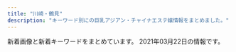 ```yaml
---
title: "川崎・鶴見"
description: "キーワード別にの巨乳アジアン・チャイナエステ嬢情報をまとめました。"
---
```


新着画像と新着キーワードをまとめています。
2021年03月22日の情報です。

<DmmAffiliateIns />
<KeywordTable
  shops={
    [
    {
        "img_links": [
            "http://seifuku.esnavi.work/biaoti.jpg",
            "http://seifuku.esnavi.work/2.png",
            "http://seifuku.esnavi.work/2/uploadimg/1594168852.jpg",
            "http://seifuku.esnavi.work/nei3.jpg",
            "http://seifuku.esnavi.work/2/uploadimg/1614883193.jpeg",
            "http://seifuku.esnavi.work/s_staff.png",
            "http://seifuku.esnavi.work/int2.png",
            "http://seifuku.esnavi.work/staff1.jpg",
            "http://seifuku.esnavi.work/massage1.png",
            "http://seifuku.esnavi.work/2/uploadimg/1594168912.jpg",
            "http://seifuku.esnavi.work/nei_bj3.jpg",
            "http://seifuku.esnavi.work/2/uploadimg/1594168894.jpg",
            "http://seifuku.esnavi.work/top.png",
            "http://seifuku.esnavi.work/2/uploadimg/1594168989.jpg",
            "http://seifuku.esnavi.work/1.png",
            "http://seifuku.esnavi.work/nei5.jpg",
            "http://seifuku.esnavi.work/news.png",
            "http://seifuku.esnavi.work/6.jpg",
            "http://seifuku.esnavi.work/2/uploadimg/1602612378.jpeg",
            "http://seifuku.esnavi.work/2/uploadimg/1594168953.jpg",
            "http://seifuku.esnavi.work/2/uploadimg/1616156172.jpeg",
            "http://seifuku.esnavi.work/s_massage.png"
        ],
        "station": "JR\u5ddd\u5d0e\u99c5\u897f\u53e3",
        "name": "\u5236\u670d\u7f8e\u5c11\u5973",
        "keywords": {
            "D": 1,
            "89": 1,
            "88": 1,
            "90": 1,
            "83": 2,
            "87": 1,
            "C": 2,
            "\u30bb\u30af\u30b7\u30fc": 2,
            "86": 2
        },
        "url": "http://seifuku.esnavi.work/"
    },
    {
        "name": "\u5bf5\u6df1\u82b1\u98a8",
        "url": "http://kafu.ests.co/",
        "keywords": {
            "C": 21,
            "83": 3,
            "82": 3
        },
        "img_links": [
            "http://kafu.ests.co/images/nbj1.jpg",
            "http://kafu.ests.co/images/s_face.jpg",
            "http://kafu.ests.co/images/nbj3.jpg",
            "http://kafu.ests.co/images/room4.jpg",
            "http://kafu.ests.co/images/s_news.jpg",
            "http://kafu.ests.co/images/face_bj3.jpg",
            "http://kafu.ests.co/images/s_staff1.jpg",
            "http://kafu.ests.co/photos/sites/7/2017/10/2017100904034561.png",
            "http://kafu.ests.co/photos/sites/7/2017/10/2017101205420065.jpg",
            "http://kafu.ests.co/photos/sites/7/2017/10/2017100904034443.png",
            "http://kafu.ests.co/photos/sites/7/2017/02/2.jpg",
            "http://kafu.ests.co/images/mobile.jpg",
            "http://kafu.ests.co/images/s_mobile.jpg",
            "http://kafu.ests.co/images/room1.jpg",
            "http://kafu.ests.co/photos/sites/7/2017/02/1.jpg",
            "http://kafu.ests.co/images/n1.jpg",
            "http://kafu.ests.co/images/s_pick.jpg",
            "http://kafu.ests.co/images/face_bj.jpg",
            "http://kafu.ests.co/images/s_link.jpg",
            "http://kafu.ests.co/images/top.png",
            "http://kafu.ests.co/photos/sites/7/2017/10/2017101205420191.jpg",
            "http://kafu.ests.co/images/n3.jpg",
            "http://kafu.ests.co/images/line.jpg",
            "http://kafu.ests.co/images/room2.jpg",
            "http://kafu.ests.co/images/room3.jpg",
            "http://kafu.ests.co/images/s_staff.jpg"
        ],
        "station": "JR\u77e2\u5411\u99c5\u897f\u53e3"
    },
    {
        "keywords": {
            "\u80f8": 2,
            "\u30bb\u30af\u30b7\u30fc": 2,
            "G": 3
        },
        "img_links": [
            "http://www.fukuen.in/img/material/sentai3.jpg",
            "http://www.fukuen.in/img/girl/main/smain52fb1c032274e28d599eed619e1bedc3e4.jpg",
            "http://www.fukuen.in/img/girl/main/smain81429f69a5e0facf26b5c596ab5374c79a.jpg",
            "http://www.fukuen.in/img/camp/20200610_shinki.jpg",
            "http://www.fukuen.in/img/material/bath.jpg",
            "http://www.fukuen.in/img/girl/main/smain131a9012a45cd10e4bbf815bf1cd1dfb50a.jpg",
            "http://www.fukuen.in/img/girl/extra/haruka_20210313_5.jpg",
            "http://www.fukuen.in/img/camp/20210303_spring.png",
            "http://www.fukuen.in/img/girl/extra/hotaru200809_3min75.jpg",
            "http://www.fukuen.in/img/girl/main/smain435ef08e32ca6d2936eee599647ef1be42.jpg",
            "http://www.fukuen.in/img/material/akasuri5rev1.jpg",
            "http://www.fukuen.in/img/material/akasuri6rev1.jpg",
            "http://www.fukuen.in/img/girl/main/smain8415e8cbb1c49eb7c8caa026cbfa4e5e53.jpg",
            "http://www.fukuen.in/img/material/sentai6rev1.jpg",
            "http://www.fukuen.in/img/girl/pickup/pickup20200705191051.jpg",
            "http://www.fukuen.in/img/material/oil4.jpg",
            "http://www.fukuen.in/img/girl/list/swest4f486b583999cfcec7913d7843c608159.jpg",
            "http://www.fukuen.in/img/material/oil6.jpg",
            "http://www.fukuen.in/img/girl/main/smain721ab20435a050b6117e25de016c851a5e.jpg",
            "http://www.fukuen.in/img/girl/main/smain115a604c7246ee7ef21ea1371bf0f8ae541.jpg",
            "http://www.fukuen.in/img/girl/extra/yuki_20210310_7.jpg",
            "http://www.fukuen.in/img/girl/list/swest13a9012a45cd10e4bbf815bf1cd1dfb50a.jpg",
            "http://www.fukuen.in/img/girl/extra/ai_20200914_3.jpg",
            "http://www.fukuen.in/img/girl/main/smain133ec1dcb677e5be350bb150449f6c30de9.jpg",
            "http://www.fukuen.in/img/girl/main/smain22a5f5188f9c41ddb221fc0bead2a8556b.jpg",
            "http://www.fukuen.in/img/girl/extra/haruka_20210313_4.jpg",
            "http://www.fukuen.in/img/girl/list/slist14e48573960397dac752f153b86f52127e.jpg",
            "http://www.fukuen.in/img/girl/extra/yuki_20210310_4.jpg",
            "http://www.fukuen.in/img/girl/main/smain14540463708cafed5ed2857e0fb652102bb.jpg",
            "http://www.fukuen.in/img/material/akasuri3.jpg",
            "http://www.fukuen.in/img/girl/extra/haruka_20210313_2.jpg",
            "http://www.fukuen.in/img/material/shiatsu6.jpg",
            "http://www.fukuen.in/img/material/sentai1.jpg",
            "http://www.fukuen.in/img/material/shiatsu4rev1.jpg",
            "http://www.fukuen.in/img/girl/main/smain711ab20435a050b6117e25de016c851a5e.jpg",
            "http://www.fukuen.in/img/girl/list/swest145a475e5294d8872e2908b6e44ff2fd28.jpg",
            "http://www.fukuen.in/img/girl/extra/yuki_20210310_6.jpg",
            "http://www.fukuen.in/img/girl/main/smain14440463708cafed5ed2857e0fb652102bb.jpg",
            "http://www.fukuen.in/img/girl/pickup/pickup20210316225343.jpg",
            "http://www.fukuen.in/img/material/oil1.jpg",
            "http://www.fukuen.in/img/girl/main/smain736910286ab0a44682bfc6f093f287b998.jpg",
            "http://www.fukuen.in/img/girl/list/swest11a00cec64c1902f8f81d6458bd81ecc3.jpg",
            "http://www.fukuen.in/img/girl/list/swest25902fb05705d4f4dcd3bb55fc78d46ee.jpg",
            "http://www.fukuen.in/img/girl/main/smain41f486b583999cfcec7913d7843c608159.jpg",
            "http://www.fukuen.in/img/girl/extra/ai_20200914_1.jpg",
            "http://www.fukuen.in/img/material/akasuri1.jpg",
            "http://www.fukuen.in/img/girl/main/smain21a5f5188f9c41ddb221fc0bead2a8556b.jpg",
            "http://www.fukuen.in/img/material/oil5.jpg",
            "http://www.fukuen.in/img/girl/list/slist5751a73c1d67d106b755f2a10f214b1fb.jpg",
            "http://www.fukuen.in/img/girl/extra/risa_20200923_4.jpg",
            "http://www.fukuen.in/img/material/arrow_prev.png",
            "http://www.fukuen.in/img/girl/list/slist13198a095a589d6e99c04b29b48a066f60.jpg",
            "http://www.fukuen.in/img/girl/list/swest5751a73c1d67d106b755f2a10f214b1fb.jpg",
            "http://www.fukuen.in/img/girl/list/slist1154c6465b3e80f1950af663ae9de86840.jpg",
            "http://www.fukuen.in/img/girl/extra/ai_20200914_2.jpg",
            "http://www.fukuen.in/img/girl/main/smain113a604c7246ee7ef21ea1371bf0f8ae541.jpg",
            "http://www.fukuen.in/img/girl/extra/yuki_20210310_5.jpg",
            "http://www.fukuen.in/img/material/shiatsu2.jpg",
            "http://www.fukuen.in/img/girl/main/smain114a604c7246ee7ef21ea1371bf0f8ae541.jpg",
            "http://www.fukuen.in/img/girl/list/slist8fbaefba79306aed7d52f3369481c4f79.jpg",
            "http://www.fukuen.in/img/material/oil2.jpg",
            "http://www.fukuen.in/img/material/sentai5rev1.jpg",
            "http://www.fukuen.in/img/girl/main/smain513f8bf8e4517330b71f7b182328a05400.jpg",
            "http://www.fukuen.in/img/girl/main/smain112a604c7246ee7ef21ea1371bf0f8ae541.jpg",
            "http://www.fukuen.in/img/girl/pickup/pickup20210316232813.jpg",
            "http://www.fukuen.in/img/girl/extra/hotaru200809_2min75.jpg",
            "http://www.fukuen.in/img/material/sentai4.jpg",
            "http://www.fukuen.in/img/girl/main/smain1435a475e5294d8872e2908b6e44ff2fd28.jpg",
            "http://www.fukuen.in/img/girl/main/smain746910286ab0a44682bfc6f093f287b998.jpg",
            "http://www.fukuen.in/img/girl/main/smain11372fb92a183b52eed6697b1dc18d650f.jpg",
            "http://www.fukuen.in/img/material/oil3.jpg",
            "http://www.fukuen.in/img/girl/extra/hotaru200809_1min75.jpg",
            "http://www.fukuen.in/img/girl/main/smain53fb1c032274e28d599eed619e1bedc3e4.jpg",
            "http://www.fukuen.in/img/girl/main/smain141e48573960397dac752f153b86f52127e.jpg",
            "http://www.fukuen.in/img/girl/extra/haruka_20210313_3.jpg",
            "http://www.fukuen.in/img/material/arrow_next.png",
            "http://www.fukuen.in/img/girl/main/smain23a5f5188f9c41ddb221fc0bead2a8556b.jpg",
            "http://www.fukuen.in/img/material/shiatsu1.jpg",
            "http://www.fukuen.in/img/material/akasuri2rev1.jpg",
            "http://www.fukuen.in/img/material/shiatsu3.jpg",
            "http://www.fukuen.in/img/girl/extra/ai_20200914_4.jpg",
            "http://www.fukuen.in/img/girl/main/smain83429f69a5e0facf26b5c596ab5374c79a.jpg",
            "http://www.fukuen.in/img/girl/main/smain1425a475e5294d8872e2908b6e44ff2fd28.jpg",
            "http://www.fukuen.in/img/material/akasuri4.jpg",
            "http://www.fukuen.in/img/girl/extra/hotaru200809_4min75.jpg",
            "http://www.fukuen.in/img/girl/extra/yuki_20210310_1.jpg",
            "http://www.fukuen.in/img/girl/main/smain13372fb92a183b52eed6697b1dc18d650f.jpg",
            "http://www.fukuen.in/img/girl/list/slist7a7cd4a2a61a08aea05c874262bd2983c.jpg",
            "http://www.fukuen.in/img/girl/list/slist21d95f10417cbe687c362ac86a6caaf51.jpg",
            "http://www.fukuen.in/img/girl/list/swest72b8648aae56da25b7c7573dc007cc2de.jpg",
            "http://www.fukuen.in/img/girl/main/smain12372fb92a183b52eed6697b1dc18d650f.jpg",
            "http://www.fukuen.in/img/girl/main/smain132ec1dcb677e5be350bb150449f6c30de9.jpg",
            "http://www.fukuen.in/img/girl/extra/risa_20200923_5.jpg",
            "http://www.fukuen.in/img/girl/list/slist11a00cec64c1902f8f81d6458bd81ecc3.jpg",
            "http://www.fukuen.in/img/material/shiatsu5rev1.jpg",
            "http://www.fukuen.in/img/material/front.jpg",
            "http://www.fukuen.in/img/girl/list/swest1154c6465b3e80f1950af663ae9de86840.jpg",
            "http://www.fukuen.in/img/girl/extra/haruka_20210313_1.jpg",
            "http://www.fukuen.in/img/girl/main/smain135ec1dcb677e5be350bb150449f6c30de9.jpg",
            "http://www.fukuen.in/img/girl/extra/risa_20200923_2.jpg",
            "http://www.fukuen.in/img/girl/main/smain134ec1dcb677e5be350bb150449f6c30de9.jpg",
            "http://www.fukuen.in/img/girl/pickup/pickup20210316234129.jpg",
            "http://www.fukuen.in/img/girl/extra/yuki_20210310_3.jpg",
            "http://www.fukuen.in/img/girl/main/smain425ef08e32ca6d2936eee599647ef1be42.jpg",
            "http://www.fukuen.in/img/girl/pickup/pickup20200705191440.jpg",
            "http://www.fukuen.in/img/material/sentai2.jpg",
            "http://www.fukuen.in/img/girl/list/swest8fbaefba79306aed7d52f3369481c4f79.jpg",
            "http://www.fukuen.in/img/material/image_auth.png",
            "http://www.fukuen.in/img/girl/extra/risa_20200923_3.jpg",
            "http://www.fukuen.in/img/girl/main/smain82429f69a5e0facf26b5c596ab5374c79a.jpg",
            "http://www.fukuen.in/img/girl/main/smain11154c6465b3e80f1950af663ae9de86840.jpg",
            "http://www.fukuen.in/img/girl/extra/risa_20200923_1.jpg",
            "http://www.fukuen.in/img/girl/list/slist48970948df1b5f673ddccf8bdc1c27ca3.jpg",
            "http://www.fukuen.in/img/girl/extra/yuki_20210310_2.jpg"
        ],
        "name": "\u798f\u7e01\u30fbFUKUEN",
        "station": "JR\u9db4\u898b\u99c5\u6771\u53e3",
        "url": "http://www.fukuen.in/"
    },
    {
        "img_links": [
            "http://rabbit.est.cm/images/mobile.jpg",
            "http://rabbit.est.cm/images/acc4.jpg",
            "http://rabbit.est.cm/photos/sites/29/2017/03/188375621118420915.jpg",
            "http://rabbit.est.cm/images/pick.png",
            "http://rabbit.est.cm/photos/sites/29/2017/02/3.jpg",
            "http://rabbit.est.cm/images/top.jpg",
            "http://rabbit.est.cm/images/s_news.png",
            "http://rabbit.est.cm/photos/sites/29/2017/03/girls03.jpg",
            "http://rabbit.est.cm/photos/sites/29/2018/08/2018081709473259.jpg",
            "http://rabbit.est.cm/images/acc5.jpg",
            "http://rabbit.est.cm/photos/sites/29/2020/11/2020110707012088.jpg",
            "http://rabbit.est.cm/photos/sites/29/2017/09/2017090411494123.jpg",
            "http://rabbit.est.cm/images/s_staff.png",
            "http://rabbit.est.cm/images/nbj3.jpg",
            "http://rabbit.est.cm/images/acc3.jpg",
            "http://rabbit.est.cm/images/acc2.jpg",
            "http://rabbit.est.cm/images/nbj2.jpg",
            "http://rabbit.est.cm/photos/sites/29/2017/04/01.jpg"
        ],
        "keywords": {
            "D": 16,
            "86": 16
        },
        "url": "http://rabbit.est.cm/",
        "station": "JR\u5ddd\u5d0e\u99c5\u6771\u53e3",
        "name": "\u7e01\u5712"
    },
    {
        "img_links": [
            "http://asatsuyu-es.com/images/room3.jpg",
            "http://asatsuyu-es.com/images/st01.jpg",
            "http://asatsuyu-es.com/images/newfacetiao.jpg",
            "http://asatsuyu-es.com/images/st02.jpg",
            "http://asatsuyu-es.com/images/st05b.jpg",
            "http://asatsuyu-es.com/images/st03b.jpg",
            "http://asatsuyu-es.com/images/picktiao.jpg",
            "http://asatsuyu-es.com/images/room1.jpg",
            "http://asatsuyu-es.com/images/room2.jpg",
            "http://asatsuyu-es.com/images/mobile.jpg",
            "http://asatsuyu-es.com/images/room4.jpg",
            "http://asatsuyu-es.com/images/st04.jpg",
            "http://asatsuyu-es.com/images/st05.jpg",
            "http://asatsuyu-es.com/images/room6.jpg",
            "http://asatsuyu-es.com/images/st03.jpg",
            "http://asatsuyu-es.com/images/zi_staff.png",
            "http://asatsuyu-es.com/images/top01.jpg",
            "http://asatsuyu-es.com/images/newtiao.jpg"
        ],
        "name": "\u671d\u9732",
        "keywords": {
            "87": 1,
            "86": 1,
            "D": 2,
            "C": 12
        },
        "url": "http://asatsuyu-es.com/",
        "station": "JR\u9db4\u898b\u99c5\u897f\u53e3"
    },
    {
        "station": "JR\u9db4\u898b\u99c5\u6771\u53e3",
        "keywords": {
            "85": 16,
            "D": 64,
            "C": 12,
            "86": 48
        },
        "url": "https://kanmiryou.xyz.mn/",
        "name": "\u7518\u5473\u6599",
        "img_links": [
            "https://kanmiryou.xyz.mn/images/new.jpg",
            "https://kanmiryou.xyz.mn/photos/sites/40/2021/03/2021030614173823.jpg",
            "https://kanmiryou.xyz.mn/images/room2.jpg",
            "https://kanmiryou.xyz.mn/images/tel.jpg",
            "https://kanmiryou.xyz.mn/images/s2.jpg",
            "https://kanmiryou.xyz.mn/images/news_bj2.jpg",
            "https://kanmiryou.xyz.mn/photos/sites/40/2021/03/2021030614173724.jpg",
            "https://kanmiryou.xyz.mn/images/room1.jpg",
            "https://kanmiryou.xyz.mn/images/s1.jpg",
            "https://kanmiryou.xyz.mn/images/top.jpg",
            "https://kanmiryou.xyz.mn/images/s_staff.jpg",
            "https://kanmiryou.xyz.mn/images/s_news.jpg",
            "https://kanmiryou.xyz.mn/images/room3.jpg",
            "https://kanmiryou.xyz.mn/images/mobile.jpg",
            "https://kanmiryou.xyz.mn/images/s_face.jpg",
            "https://kanmiryou.xyz.mn/photos/sites/40/2021/03/2021030614173780.jpg",
            "https://kanmiryou.xyz.mn/images/room4.jpg",
            "https://kanmiryou.xyz.mn/images/s_link.jpg",
            "https://kanmiryou.xyz.mn/photos/sites/40/2021/03/2021030618231353.jpg"
        ]
    },
    {
        "img_links": [
            "https://moon-beauty.jp/wp/wp-content/uploads/2017/11/campaign1711-700x327.jpg",
            "https://moon-beauty.jp/wp/wp-content/uploads/2017/11/mb_shower.png",
            "https://moon-beauty.jp/wp/wp-content/uploads/2017/12/1d7d7d3df21218cb91cce28ca987dca8-700x1246.jpg",
            "https://moon-beauty.jp/wp/wp-content/uploads/2019/07/1907campaign02.png",
            "https://moon-beauty.jp/wp/wp-content/uploads/2017/11/5.png",
            "https://moon-beauty.jp/images/staff/nana25_02.png",
            "https://moon-beauty.jp/images/costume/nursegirl01.png",
            "https://moon-beauty.jp/images/costume/sailorgirl01.png",
            "https://moon-beauty.jp/wp/wp-content/uploads/2017/11/6.png",
            "https://moon-beauty.jp/wp/wp-content/uploads/2017/11/4.png",
            "https://moon-beauty.jp/images/staff/hikari23_02.png",
            "https://moon-beauty.jp/images/staff/momoka22_01.png",
            "https://moon-beauty.jp/wp/wp-content/uploads/2019/12/xmas2019_2.jpg",
            "https://moon-beauty.jp/wp/wp-content/uploads/2017/11/top03.png",
            "https://moon-beauty.jp/wp/wp-content/uploads/2017/11/top02.png",
            "https://moon-beauty.jp/images/staff/eri21_01.png",
            "https://moon-beauty.jp/images/costume/nursegirl002.png",
            "https://moon-beauty.jp/wp/wp-content/uploads/2019/07/1907campaign01.png",
            "https://moon-beauty.jp/images/staff/nana25_01.png",
            "https://moon-beauty.jp/wp/wp-content/uploads/2017/12/7e6728877b7be3eba7dacfced12e3481.jpg",
            "https://moon-beauty.jp/wp/wp-content/uploads/2017/11/3.png",
            "https://moon-beauty.jp/wp/wp-content/uploads/2019/09/cosplay02.png",
            "https://moon-beauty.jp/images/staff/rika22_01.png",
            "https://moon-beauty.jp/wp/wp-content/uploads/2017/11/6a08b9c7e55a068553569af35285dd93-700x1244.jpg",
            "https://moon-beauty.jp/wp/wp-content/uploads/2017/12/3addf91ad6b786b4c3fd2e4322dc1181-700x1246.jpg",
            "https://moon-beauty.jp/wp/wp-content/uploads/2017/11/6a08b9c7e55a068553569af35285dd93.jpg",
            "https://moon-beauty.jp/images/campaign2017.jpg",
            "https://moon-beauty.jp/wp/wp-content/uploads/2017/11/play.png",
            "https://moon-beauty.jp/wp/wp-content/uploads/2020/02/2002sp_campaign-700x327.png",
            "https://moon-beauty.jp/images/staff/rika22_02.png",
            "https://moon-beauty.jp/images/staff/staff.png",
            "https://moon-beauty.jp/images/staff/izumi23_01.png",
            "https://moon-beauty.jp/images/costume/cheergirl02.png",
            "https://moon-beauty.jp/wp/wp-content/uploads/2017/11/mb_interior01.png",
            "https://moon-beauty.jp/wp/wp-content/uploads/2017/11/mb_front2.png",
            "https://moon-beauty.jp/wp/wp-content/uploads/2019/09/1910campaign01-700x327.png",
            "https://moon-beauty.jp/wp/wp-content/uploads/2017/11/top01-1.png",
            "https://moon-beauty.jp/wp/wp-content/uploads/2019/12/xmas2019.jpg",
            "https://moon-beauty.jp/wp/wp-content/uploads/2017/12/3985d5f04f99b7c5a1b4662bcc831575.jpg",
            "https://moon-beauty.jp/wp/wp-content/uploads/2017/12/3addf91ad6b786b4c3fd2e4322dc1181.jpg",
            "https://moon-beauty.jp/wp/wp-content/uploads/2019/12/xmas2019_2-700x327.jpg",
            "https://moon-beauty.jp/wp/wp-content/uploads/2020/01/2002campaign-700x327.png",
            "https://moon-beauty.jp/wp/wp-content/uploads/2017/11/27e7586ba3689c74b6428ec7dbfe02a6-700x1244.jpg",
            "https://moon-beauty.jp/images/staff/hikari23_01.png",
            "https://moon-beauty.jp/wp/wp-content/uploads/2020/09/costume.png",
            "https://moon-beauty.jp/wp/wp-content/uploads/2017/12/dde33c6f84f42b29abc164fed911749d-700x1246.jpg",
            "https://moon-beauty.jp/wp/wp-content/uploads/2018/09/mb_front4.png",
            "https://moon-beauty.jp/wp/wp-content/uploads/2017/12/11e78c1189d1307c1c0528ca01cf193e.jpg",
            "https://moon-beauty.jp/wp/wp-content/uploads/2019/07/1907campaign02-700x327.png",
            "https://moon-beauty.jp/wp/wp-content/uploads/2017/11/27e7586ba3689c74b6428ec7dbfe02a6.jpg",
            "https://moon-beauty.jp/images/staff/ran23_01.png",
            "https://moon-beauty.jp/wp/wp-content/uploads/2021/03/202103_80_campaign.png",
            "https://moon-beauty.jp/images/costume/cabinattendant02.png",
            "https://moon-beauty.jp/wp/wp-content/uploads/2017/11/top01-1-700x459.png",
            "https://moon-beauty.jp/wp/wp-content/uploads/2019/09/1910campaign02-700x327.png",
            "https://moon-beauty.jp/images/staff/emi24_1.png",
            "https://moon-beauty.jp/images/costume/cabinattendant01.png",
            "https://moon-beauty.jp/images/costume/cheergirl01.png",
            "https://moon-beauty.jp/wp/wp-content/uploads/2020/09/rika_info.png",
            "https://moon-beauty.jp/wp/wp-content/uploads/2019/11/1911campaign01.png",
            "https://moon-beauty.jp/wp/wp-content/uploads/2017/11/mb_front.png",
            "https://moon-beauty.jp/wp/wp-content/uploads/2019/09/cosplay01.png",
            "https://moon-beauty.jp/wp/wp-content/uploads/2017/12/1d7d7d3df21218cb91cce28ca987dca8.jpg",
            "https://moon-beauty.jp/wp/wp-content/uploads/2018/09/mb_road02.png",
            "https://moon-beauty.jp/wp/wp-content/uploads/2019/11/1911campaign01-700x327.png",
            "https://moon-beauty.jp/wp/wp-content/uploads/2020/06/202006campaign-700x327.png",
            "https://moon-beauty.jp/images/costume/sailorgirl02.png",
            "https://moon-beauty.jp/wp/wp-content/uploads/2019/07/1907campaign01-700x327.png",
            "https://moon-beauty.jp/wp/wp-content/uploads/2021/03/202103_100_campaign2.png",
            "https://moon-beauty.jp/wp/wp-content/uploads/2017/11/484697b90c0612750e1d8c7c971a16f8.jpg",
            "https://moon-beauty.jp/wp/wp-content/uploads/2017/11/1.png",
            "https://moon-beauty.jp/wp/wp-content/uploads/2020/09/nana_info.png",
            "https://moon-beauty.jp/images/staff/mirai23.png",
            "https://moon-beauty.jp/wp/wp-content/uploads/2017/12/dde33c6f84f42b29abc164fed911749d.jpg",
            "https://moon-beauty.jp/wp/wp-content/uploads/2017/11/9ac2dcf4d411d36df940a44359d1e597.jpg",
            "https://moon-beauty.jp/wp/wp-content/uploads/2020/09/mirai_info.png"
        ],
        "name": "\u6708\u4e0b\u7f8e\u4eba",
        "keywords": {
            "C": 28,
            "D": 35,
            "86": 14,
            "85": 14,
            "87": 14,
            "89": 7,
            "88": 14,
            "\u30bb\u30af\u30b7\u30fc": 2
        },
        "url": "https://moon-beauty.jp/",
        "station": "JR\u9db4\u898b\u99c5\u6771\u53e3"
    },
    {
        "url": "http://es-china.info/",
        "name": "\u7652\u5065\u697d",
        "img_links": [
            "http://es-china.info/staff/sayuri3.jpg",
            "http://es-china.info/staff/sasa2.jpg",
            "http://es-china.info/images/s_ranking.png",
            "http://es-china.info/staff/emi1.jpg",
            "http://es-china.info/images/s_staff.png",
            "http://es-china.info/staff/sayuri1.jpg",
            "http://es-china.info/staff/sayuri2.jpg",
            "http://es-china.info/images/s_newface.png",
            "http://es-china.info/staff/risa2.jpg",
            "http://es-china.info/images/s_pickup.png",
            "http://es-china.info/images/mobile.jpg",
            "http://es-china.info/images/no1.png",
            "http://es-china.info/images/room2.jpg",
            "http://es-china.info/images/s_zysx.png",
            "http://es-china.info/images/r3.jpg",
            "http://es-china.info/images/room4.jpg",
            "http://es-china.info/staff/ran2.jpg",
            "http://es-china.info/images/s_news.png",
            "http://es-china.info/staff/emi2.jpg",
            "http://es-china.info/staff/mimi2.jpg",
            "http://es-china.info/images/line.png",
            "http://es-china.info/staff/ran1.jpg",
            "http://es-china.info/staff/risa1.jpg",
            "http://es-china.info/staff/sasa1.jpg",
            "http://es-china.info/images/room3.jpg",
            "http://es-china.info/staff/mimi1.jpg",
            "http://es-china.info/images/room1.jpg"
        ],
        "station": "JR\u5ddd\u5d0e\u99c5\u6771\u53e3",
        "keywords": {
            "C": 13
        }
    },
    {
        "name": "\u307c\u304f\u306e\u30c7\u30ea\u30a8\u30b9\u30c6",
        "station": "JR\u5ddd\u5d0e\u99c5\u6771\u53e3",
        "keywords": {
            "E": 6,
            "85": 10,
            "87": 22,
            "82": 4,
            "D": 52,
            "86": 22
        },
        "img_links": [
            "http://deli-esthe.jpn.mn/photos/sites/66/2019/12/2019120511182484.jpg",
            "http://deli-esthe.jpn.mn/images/maining.jpg",
            "http://deli-esthe.jpn.mn/images/top.jpg",
            "http://deli-esthe.jpn.mn/photos/sites/66/2020/10/2020100318512022.jpg",
            "http://deli-esthe.jpn.mn/photos/sites/66/2020/10/2020100411161121.jpg",
            "http://deli-esthe.jpn.mn/photos/sites/66/2020/10/202010031927555.jpg",
            "http://deli-esthe.jpn.mn/photos/sites/66/2020/10/2020100318511352.jpg",
            "http://deli-esthe.jpn.mn/photos/sites/66/2020/10/2020100319300327.jpg",
            "http://deli-esthe.jpn.mn/images/img_tel.png",
            "http://deli-esthe.jpn.mn/images/room1.jpg",
            "http://deli-esthe.jpn.mn/photos/sites/66/2020/06/2020062611321468.jpg",
            "http://deli-esthe.jpn.mn/photos/sites/66/2020/10/2020100319264630.jpg",
            "http://deli-esthe.jpn.mn/images/tit_new.png",
            "http://deli-esthe.jpn.mn/images/tit_staff01.png",
            "http://deli-esthe.jpn.mn/photos/sites/66/2019/12/2019120317372670.jpg",
            "http://deli-esthe.jpn.mn/images/sp_tit_staff01.png",
            "http://deli-esthe.jpn.mn/images/sp_tit_therapist.png",
            "http://deli-esthe.jpn.mn/images/sp_top.jpg",
            "http://deli-esthe.jpn.mn/images/sp_tit_staff02.png",
            "http://deli-esthe.jpn.mn/images/room4.jpg",
            "http://deli-esthe.jpn.mn/images/sp_tit_new.png",
            "http://deli-esthe.jpn.mn/photos/sites/66/2020/10/2020100319272810.jpg",
            "http://deli-esthe.jpn.mn/photos/sites/66/2020/06/2020062113130967.jpg",
            "http://deli-esthe.jpn.mn/images/room3.jpg",
            "http://deli-esthe.jpn.mn/images/tit_staff02.png",
            "http://deli-esthe.jpn.mn/images/card.jpg",
            "http://deli-esthe.jpn.mn/photos/sites/66/2020/10/2020100411161767.jpg",
            "http://deli-esthe.jpn.mn/images/tit_therapist.png",
            "http://deli-esthe.jpn.mn/photos/sites/66/2020/10/2020100319265441.jpg",
            "http://deli-esthe.jpn.mn/images/room2.jpg",
            "http://deli-esthe.jpn.mn/photos/sites/66/2020/10/2020101912375463.jpg",
            "http://deli-esthe.jpn.mn/photos/sites/66/2019/12/2019120317385167.jpg"
        ],
        "url": "http://deli-esthe.jpn.mn/"
    },
    {
        "keywords": {},
        "station": "JR\u9db4\u898b\u99c5",
        "img_links": [
            "http://www.crownman.tank.jp/public/20181102-021404-733.jpeg",
            "http://www.crownman.tank.jp/images/br.png",
            "http://www.crownman.tank.jp/public/20190809-023452-629.jpeg",
            "http://www.crownman.tank.jp/public/20210217-094543-773.jpeg",
            "http://www.crownman.tank.jp/ueditor/php/upload/image/20200828/1598625782230952.jpeg",
            "http://www.crownman.tank.jp/public/20181102-021343-999.jpeg",
            "http://www.crownman.tank.jp/images/contact.png",
            "http://www.crownman.tank.jp/images/h01.jpg",
            "http://www.crownman.tank.jp/public/20210129-124855-823.jpeg",
            "http://www.crownman.tank.jp/public/20210208-142304-974.jpeg",
            "http://www.crownman.tank.jp/images/jt.png",
            "http://www.crownman.tank.jp/public/20210319-004011-852.jpeg",
            "http://www.crownman.tank.jp/images/xw.png",
            "http://www.crownman.tank.jp/public/20181102-021325-742.jpeg",
            "http://www.crownman.tank.jp/public/20191224-193306-968.jpeg",
            "http://www.crownman.tank.jp/public/20201211-095449-581.jpeg",
            "http://www.crownman.tank.jp/public/20201211-095701-493.jpeg",
            "http://www.crownman.tank.jp/images/fj.png",
            "http://www.crownman.tank.jp/images/lyb.png",
            "http://www.crownman.tank.jp/public/20200829-001214-615.jpeg",
            "http://www.crownman.tank.jp/images/h02.jpg",
            "http://www.crownman.tank.jp/images/h3.jpg",
            "http://www.crownman.tank.jp/public/20200829-204316-579.jpeg",
            "http://www.crownman.tank.jp/public/20210205-013920-405.jpeg",
            "http://www.crownman.tank.jp/public/20190512-114325-285.jpeg",
            "http://www.crownman.tank.jp/public/20210309-102855-324.jpeg",
            "http://www.crownman.tank.jp/images/guest.png",
            "http://www.crownman.tank.jp/public/20201114-223303-188.jpeg",
            "http://www.crownman.tank.jp/public/20210226-091700-151.jpeg",
            "http://www.crownman.tank.jp/public/20190410-032921-983.jpeg",
            "http://www.crownman.tank.jp/images/lj.png",
            "http://www.crownman.tank.jp/public/20201016-024617-911.jpeg",
            "http://www.crownman.tank.jp/public/20201024-121027-887.jpeg",
            "http://www.crownman.tank.jp/public/20190103-235102-103.jpeg",
            "http://www.crownman.tank.jp/public/20190404-200155-177.jpeg",
            "http://www.crownman.tank.jp/public/20210128-093735-441.jpeg",
            "http://www.crownman.tank.jp/public/20181126-115300-843.jpeg",
            "http://www.crownman.tank.jp/images/br1.png",
            "http://www.crownman.tank.jp/public/20210205-163450-850.jpeg",
            "http://www.crownman.tank.jp/images/scrollToTop.png",
            "http://www.crownman.tank.jp/public/20210315-113348-885.jpeg",
            "http://www.crownman.tank.jp/images/h5.jpg",
            "http://www.crownman.tank.jp/public/20190614-225752-699.jpeg",
            "http://www.crownman.tank.jp/ueditor/php/upload/image/20181102/1541123069868367.jpg",
            "http://www.crownman.tank.jp/public/20181101-091932-723.jpeg",
            "http://www.crownman.tank.jp/images/h4.jpg",
            "http://www.crownman.tank.jp/public/20181103-143855-981.jpeg",
            "http://www.crownman.tank.jp/public/20201010-151120-691.jpeg",
            "http://www.crownman.tank.jp/public/20190516-130732-500.jpeg",
            "http://www.crownman.tank.jp/public/20190321-014538-796.jpeg",
            "http://www.crownman.tank.jp/images/zj.png",
            "http://www.crownman.tank.jp/public/20210219-091840-338.jpeg",
            "http://www.crownman.tank.jp/public/20201225-105416-366.jpeg",
            "http://www.crownman.tank.jp/public/20181102-021419-221.jpeg",
            "http://www.crownman.tank.jp/public/20191102-172721-416.jpeg",
            "http://www.crownman.tank.jp/public/20210225-132107-806.jpeg",
            "http://www.crownman.tank.jp/public/20210214-132800-589.jpeg"
        ],
        "name": "\u30af\u30e9\u30a6\u30f3\u30fbCrown",
        "url": "http://www.crownman.tank.jp/"
    },
    {
        "name": "\u7652\u3057\u98a8\uff5e\u3044\u3084\u3057\u304b\u305c\uff5e",
        "img_links": [],
        "station": "JR\u5ddd\u5d0e\u99c5\u6771\u53e3",
        "url": "http://iyashi-kaze.oks.bz/",
        "keywords": {}
    },
    {
        "keywords": {
            "\u30c0\u30a4\u30ca\u30de\u30a4\u30c8": 1,
            "\u30bb\u30af\u30b7\u30fc": 8,
            "100": 1,
            "G": 13
        },
        "img_links": [
            "https://www.pal-spa.com/img/blog/palspa_blog_20210120_haruka1.jpg",
            "https://www.pal-spa.com/img/blog/palspa_blog_20200803_ai1.jpg",
            "https://www.pal-spa.com/img/girl/main/smain284aa054b0383cc218664f07c55c4e1d3f0.jpg",
            "https://www.pal-spa.com/img/girl/list/sface35c7e2ebf50e97c57692dbfd94cccf9ddb.jpg",
            "https://www.pal-spa.com/img/girl/list/swest2934a16061b4519bc353f475021810bbc2.jpg",
            "https://www.pal-spa.com/img/girl/list/sface8aaf0584954cf78c6fa0e4d5235d359c9.jpg",
            "https://www.pal-spa.com/img/blog/palspa_blog_20191201_kiki7.jpg",
            "https://www.pal-spa.com/img/blog/postimage20191201160113.jpg",
            "https://www.pal-spa.com/img/girl/main/smain32244cc176e6519c5cfcaa30cdb6b3d4ae6.jpg",
            "https://www.pal-spa.com/img/girl/main/smain3535044e0e79b6d94578c6c78296fb853e4.jpg",
            "https://www.pal-spa.com/img/girl/list/slist3aa1148d56856a2cfde4a3dfdd8d1c5ed.jpg",
            "https://www.pal-spa.com/img/girl/list/sface32552450a07c5e6fcf616569ce56276f28.jpg",
            "https://www.pal-spa.com/img/blog/palspa_blog_20191201_yui1.jpg",
            "https://www.pal-spa.com/img/girl/list/swest31f19f00dae05be97f6dce6cb5dbe8eec8.jpg",
            "https://www.pal-spa.com/img/blog/palspa_blog_20210120_haruka6.jpg",
            "https://www.pal-spa.com/img/blog/palspa_blog_20191201_aica3.jpg",
            "https://www.pal-spa.com/img/girl/main/smain29126f46703ae5614cc6531d2d744ef64cb.jpg",
            "https://www.pal-spa.com/img/blog/palspa_blog_20200113_miyuki5.jpg",
            "https://www.pal-spa.com/img/blog/postimage20191205024146.jpg",
            "https://www.pal-spa.com/img/girl/main/smain34264ec295988800531cb0f78cdcfbcb9cf.jpg",
            "https://www.pal-spa.com/img/girl/list/sface9b20525be57ec14c2cab254b7f38bd4df.jpg",
            "https://www.pal-spa.com/img/girl/list/swest232be10adc295a0fc3adfdb5b77838c4a7.jpg",
            "https://www.pal-spa.com/img/girl/main/smain2332be10adc295a0fc3adfdb5b77838c4a7.jpg",
            "https://www.pal-spa.com/img/camp/camp_20210303sp.jpg",
            "https://www.pal-spa.com/img/girl/main/smain3438922ce8484534d2b75a91ab7a300e6de.jpg",
            "https://www.pal-spa.com/img/girl/main/smain91489e4bc2f68cb6c1df5f2c0780e53ef2.jpg",
            "https://www.pal-spa.com/img/girl/list/sface21a4782a043e7ca29f58aba8d6552a2d6e.jpg",
            "https://www.pal-spa.com/img/girl/main/smain851caefc8aa890323cc659f5abf9da1937.jpg",
            "https://www.pal-spa.com/img/blog/palspa_blog_20200113_miyuki2.jpg",
            "https://www.pal-spa.com/img/girl/list/swest2815022380c60cdc7043c4ec074cee02f5.jpg",
            "https://www.pal-spa.com/img/camp/20210303_newface.jpg",
            "https://www.pal-spa.com/img/girl/main/smain95ef1bf25458f90407a4281129029fee02.jpg",
            "https://www.pal-spa.com/img/girl/list/sface3c2ba25b14b61f54befa1ec672e487350.jpg",
            "https://www.pal-spa.com/img/blog/postimage20190615060904.jpg",
            "https://www.pal-spa.com/img/blog/postimage20190823184018.jpg",
            "https://www.pal-spa.com/img/girl/main/smain32344cc176e6519c5cfcaa30cdb6b3d4ae6.jpg",
            "https://www.pal-spa.com/img/blog/palspa_blog_20200316_aya3.jpg",
            "https://www.pal-spa.com/img/girl/main/smain242efb09e433a238cc9c94272805945bf96.jpg",
            "https://www.pal-spa.com/img/blog/palspa_blog_20200803_ai5.jpg",
            "https://www.pal-spa.com/img/blog/postimage20200805131611.jpg",
            "https://www.pal-spa.com/img/blog/palspa_blog_20191204_erica2.jpg",
            "https://www.pal-spa.com/img/material/massage_sentai1.jpg",
            "https://www.pal-spa.com/img/girl/list/slist29b91c9bcc8e157811f43836e0e81c7a7e.jpg",
            "https://www.pal-spa.com/img/blog/palspa_blog_20210120_haruka5.jpg",
            "https://www.pal-spa.com/img/blog/postimage20200112225143.jpg",
            "https://www.pal-spa.com/img/material/massage_siatu1.jpg",
            "https://www.pal-spa.com/img/girl/pickup/pickup20200822150116.jpg",
            "https://www.pal-spa.com/img/blog/palspa_blog_20191204_izumi2.jpg",
            "https://www.pal-spa.com/img/blog/postimage20190909035711.jpg",
            "https://www.pal-spa.com/img/blog/palspa_blog_20191201_yui2.jpg",
            "https://www.pal-spa.com/img/girl/main/smain2352be10adc295a0fc3adfdb5b77838c4a7.jpg",
            "https://www.pal-spa.com/img/blog/palspa_blog_20200316_aya7.jpg",
            "https://www.pal-spa.com/img/girl/list/swest352b89681dd1c11f6c2b3d93f5253fdb44.jpg",
            "https://www.pal-spa.com/img/blog/palspa_blog_20191201_kiki6.jpg",
            "https://www.pal-spa.com/img/girl/main/smain32444cc176e6519c5cfcaa30cdb6b3d4ae6.jpg",
            "https://www.pal-spa.com/img/girl/list/swest21a4782a043e7ca29f58aba8d6552a2d6e.jpg",
            "https://www.pal-spa.com/img/girl/pickup/pickup20210120104719.jpg",
            "https://www.pal-spa.com/img/blog/palspa_blog_20191204_izumi7.jpg",
            "https://www.pal-spa.com/img/blog/palspa_blog_20210120_haruka3.jpg",
            "https://www.pal-spa.com/img/girl/main/smain411179e3d7fbd9c1dd52f6aa2a671ce0bd.jpg",
            "https://www.pal-spa.com/img/blog/palspa_blog_20191201_kiki2.jpg",
            "https://www.pal-spa.com/img/blog/postimage20210128110639.jpg",
            "https://www.pal-spa.com/img/blog/palspa_blog_20200316_aya5.jpg",
            "https://www.pal-spa.com/img/girl/pickup/pickup20200104064211.jpg",
            "https://www.pal-spa.com/img/girl/main/smain355497d0fc321a60342a97907dcf15eddb4.jpg",
            "https://www.pal-spa.com/img/material/massage_siatu3.jpg",
            "https://www.pal-spa.com/img/blog/palspa_blog_20200113_miyuki7.jpg",
            "https://www.pal-spa.com/img/blog/palspa_blog_20200113_miyuki1.jpg",
            "https://www.pal-spa.com/img/girl/main/smain2342be10adc295a0fc3adfdb5b77838c4a7.jpg",
            "https://www.pal-spa.com/img/girl/main/smain321552450a07c5e6fcf616569ce56276f28.jpg",
            "https://www.pal-spa.com/img/girl/main/smain43f417400ac5884575399559541bcf4c17.jpg",
            "https://www.pal-spa.com/img/blog/postimage20200316071533.jpg",
            "https://www.pal-spa.com/img/blog/palspa_blog_20200113_miyuki4.jpg",
            "https://www.pal-spa.com/img/girl/main/smain341fb1e5b054a6796aafb6d24f36ac90950.jpg",
            "https://www.pal-spa.com/img/girl/main/smain424a6d03832c91a865b6562a3dc842e51a.jpg",
            "https://www.pal-spa.com/img/girl/main/smain312cf1a94bbeb47fd61d9c8a0ac5715f220.jpg",
            "https://www.pal-spa.com/img/girl/main/smain821caefc8aa890323cc659f5abf9da1937.jpg",
            "https://www.pal-spa.com/img/girl/main/smain35154b4a93c1d8da9b438b9a8315d5d34f1.jpg",
            "https://www.pal-spa.com/img/girl/main/smain281fd9bc58195da2c4f8c318534044e362e.jpg",
            "https://www.pal-spa.com/img/blog/palspa_blog_20200803_ai7.jpg",
            "https://www.pal-spa.com/img/girl/main/smain3448922ce8484534d2b75a91ab7a300e6de.jpg",
            "https://www.pal-spa.com/img/girl/list/sface34fb1e5b054a6796aafb6d24f36ac90950.jpg",
            "https://www.pal-spa.com/img/blog/palspa_blog_20191201_yui4.jpg",
            "https://www.pal-spa.com/img/girl/list/sface2815022380c60cdc7043c4ec074cee02f5.jpg",
            "https://www.pal-spa.com/img/girl/main/smain214a4782a043e7ca29f58aba8d6552a2d6e.jpg",
            "https://www.pal-spa.com/img/girl/main/smain32544cc176e6519c5cfcaa30cdb6b3d4ae6.jpg",
            "https://www.pal-spa.com/img/girl/list/slist31991bce11ee745ecab812af3ff1cb34c6.jpg",
            "https://www.pal-spa.com/img/blog/postimage20191201162035.jpg",
            "https://www.pal-spa.com/img/blog/palspa_blog_20191201_aica5.jpg",
            "https://www.pal-spa.com/img/girl/list/slist21c8c7f499c3f4da854e401c53978a3677.jpg",
            "https://www.pal-spa.com/img/girl/main/smain2944975d1e88a92635112090a18fddfe496.jpg",
            "https://www.pal-spa.com/img/girl/pickup/pickup20210315213817.jpg",
            "https://www.pal-spa.com/img/girl/list/sface232be10adc295a0fc3adfdb5b77838c4a7.jpg",
            "https://www.pal-spa.com/img/blog/palspa_blog_20200113_miyuki3.jpg",
            "https://www.pal-spa.com/img/blog/palspa_blog_20191201_yui7.jpg",
            "https://www.pal-spa.com/img/blog/palspa_blog_20200316_aya2.jpg",
            "https://www.pal-spa.com/img/girl/list/sface2934a16061b4519bc353f475021810bbc2.jpg",
            "https://www.pal-spa.com/img/material/image_auth.png",
            "https://www.pal-spa.com/img/girl/main/smain3458922ce8484534d2b75a91ab7a300e6de.jpg",
            "https://www.pal-spa.com/img/girl/main/smain315f04254ecea9c57f49748c46b01a7664c.jpg",
            "https://www.pal-spa.com/img/blog/palspa_blog_20191201_yui5.jpg",
            "https://www.pal-spa.com/img/blog/palspa_blog_20191201_aica7.jpg",
            "https://www.pal-spa.com/img/girl/main/smain212a4782a043e7ca29f58aba8d6552a2d6e.jpg",
            "https://www.pal-spa.com/img/blog/palspa_blog_20200803_ai3.jpg",
            "https://www.pal-spa.com/img/blog/palspa_blog_20200803_ai2.jpg",
            "https://www.pal-spa.com/img/girl/list/slist3554b4a93c1d8da9b438b9a8315d5d34f1.jpg",
            "https://www.pal-spa.com/img/blog/palspa_blog_20200803_ai8.jpg",
            "https://www.pal-spa.com/img/blog/palspa_blog_20191201_yui6.jpg",
            "https://www.pal-spa.com/img/blog/palspa_blog_20210120_haruka4.jpg",
            "https://www.pal-spa.com/img/girl/main/smain841caefc8aa890323cc659f5abf9da1937.jpg",
            "https://www.pal-spa.com/img/girl/list/sface259a92ee295305fdbc6e4cd5a68dad5216.jpg",
            "https://www.pal-spa.com/img/blog/palspa_blog_20200316_aya11.jpg",
            "https://www.pal-spa.com/img/girl/list/slist2803b6e28547718e5f6d36e0d1c631fbcd.jpg",
            "https://www.pal-spa.com/img/blog/postimage20191205024522.jpg",
            "https://www.pal-spa.com/img/material/massage_sentai2.jpg",
            "https://www.pal-spa.com/img/blog/palspa_blog_20191204_erica6.jpg",
            "https://www.pal-spa.com/img/blog/postimage20191201161433.jpg",
            "https://www.pal-spa.com/img/girl/main/smain2934975d1e88a92635112090a18fddfe496.jpg",
            "https://www.pal-spa.com/img/blog/palspa_blog_20191201_aica1.jpg",
            "https://www.pal-spa.com/img/girl/main/smain2322be10adc295a0fc3adfdb5b77838c4a7.jpg",
            "https://www.pal-spa.com/img/blog/palspa_blog_20200803_ai6.jpg",
            "https://www.pal-spa.com/img/girl/list/swest32552450a07c5e6fcf616569ce56276f28.jpg",
            "https://www.pal-spa.com/img/girl/list/swest41179e3d7fbd9c1dd52f6aa2a671ce0bd.jpg",
            "https://www.pal-spa.com/img/girl/main/smain28209dcea86d45d39c34084233d3f05abd3.jpg",
            "https://www.pal-spa.com/img/girl/main/smain295c66d8a8ea77ad563b7a5d4d245be38c5.jpg",
            "https://www.pal-spa.com/img/blog/palspa_blog_20191204_izumi4.jpg",
            "https://www.pal-spa.com/img/blog/palspa_blog_20200316_aya4.jpg",
            "https://www.pal-spa.com/img/girl/main/smain241254584407bed049e349a41c5443a4345.jpg",
            "https://www.pal-spa.com/img/girl/pickup/pickup20200730025343.jpg",
            "https://www.pal-spa.com/img/girl/list/sface41179e3d7fbd9c1dd52f6aa2a671ce0bd.jpg",
            "https://www.pal-spa.com/img/girl/main/smain314f04254ecea9c57f49748c46b01a7664c.jpg",
            "https://www.pal-spa.com/img/girl/main/smain253b45d339d6509c6b7779e499e2a9b6ba6.jpg",
            "https://www.pal-spa.com/img/material/massage_sentai3.jpg",
            "https://www.pal-spa.com/img/blog/palspa_blog_20200113_miyuki6.jpg",
            "https://www.pal-spa.com/img/girl/main/smain339afba4e500f33ea543f800c8238c1f49.jpg",
            "https://www.pal-spa.com/img/girl/main/smain313cf1a94bbeb47fd61d9c8a0ac5715f220.jpg",
            "https://www.pal-spa.com/img/girl/main/smain831caefc8aa890323cc659f5abf9da1937.jpg",
            "https://www.pal-spa.com/img/blog/palspa_blog_20191204_izumi1.jpg",
            "https://www.pal-spa.com/img/girl/list/slist32552450a07c5e6fcf616569ce56276f28.jpg",
            "https://www.pal-spa.com/img/blog/palspa_blog_20191201_kiki1.jpg",
            "https://www.pal-spa.com/img/girl/list/sface24254584407bed049e349a41c5443a4345.jpg",
            "https://www.pal-spa.com/img/girl/main/smain3525044e0e79b6d94578c6c78296fb853e4.jpg",
            "https://www.pal-spa.com/img/blog/palspa_blog_20191204_erica5.jpg",
            "https://www.pal-spa.com/img/girl/list/swest259a92ee295305fdbc6e4cd5a68dad5216.jpg",
            "https://www.pal-spa.com/img/blog/palspa_blog_20191204_izumi6.jpg",
            "https://www.pal-spa.com/img/girl/main/smain252b45d339d6509c6b7779e499e2a9b6ba6.jpg",
            "https://www.pal-spa.com/img/girl/main/smain354497d0fc321a60342a97907dcf15eddb4.jpg",
            "https://www.pal-spa.com/img/girl/list/slist256b08026e0fe59c124751f4ba2dce9484.jpg",
            "https://www.pal-spa.com/img/blog/palspa_blog_20191201_kiki4.jpg",
            "https://www.pal-spa.com/img/blog/palspa_blog_20191204_izumi3.jpg",
            "https://www.pal-spa.com/img/girl/main/smain254b45d339d6509c6b7779e499e2a9b6ba6.jpg",
            "https://www.pal-spa.com/img/girl/main/smain92489e4bc2f68cb6c1df5f2c0780e53ef2.jpg",
            "https://www.pal-spa.com/img/girl/main/smain213a4782a043e7ca29f58aba8d6552a2d6e.jpg",
            "https://www.pal-spa.com/img/blog/palspa_blog_20200803_ai9.jpg",
            "https://www.pal-spa.com/img/girl/main/smain2924975d1e88a92635112090a18fddfe496.jpg",
            "https://www.pal-spa.com/img/girl/main/smain93489e4bc2f68cb6c1df5f2c0780e53ef2.jpg",
            "https://www.pal-spa.com/img/girl/list/swest95fea8ce189d2417d922eb9079627b3ac.jpg",
            "https://www.pal-spa.com/img/material/massage_siatu2.jpg",
            "https://www.pal-spa.com/img/girl/list/swest3c2ba25b14b61f54befa1ec672e487350.jpg",
            "https://www.pal-spa.com/img/girl/main/smain32aa1148d56856a2cfde4a3dfdd8d1c5ed.jpg",
            "https://www.pal-spa.com/img/blog/palspa_blog_20191204_erica3.jpg",
            "https://www.pal-spa.com/img/girl/main/smain31aa1148d56856a2cfde4a3dfdd8d1c5ed.jpg",
            "https://www.pal-spa.com/img/camp/camp_20210201.jpg",
            "https://www.pal-spa.com/img/girl/main/smain283aa054b0383cc218664f07c55c4e1d3f0.jpg",
            "https://www.pal-spa.com/img/girl/list/slist9224bead323710d8ed7f0640125518c54.jpg",
            "https://www.pal-spa.com/img/girl/list/slist82771fec40d02127b42e7e4941a97d5e8.jpg",
            "https://www.pal-spa.com/img/blog/palspa_blog_20191204_erica7.jpg",
            "https://www.pal-spa.com/img/blog/palspa_blog_20191201_aica4.jpg",
            "https://www.pal-spa.com/img/blog/palspa_blog_20200316_aya9.jpg",
            "https://www.pal-spa.com/img/blog/palspa_blog_20200316_aya6.jpg",
            "https://www.pal-spa.com/img/blog/palspa_blog_20191201_kiki5.jpg",
            "https://www.pal-spa.com/img/blog/palspa_blog_20191204_erica1.jpg",
            "https://www.pal-spa.com/img/girl/main/smain311813891f0a4f13a5dcec2552f803dff41.jpg",
            "https://www.pal-spa.com/img/girl/pickup/pickup20200923134207.jpg",
            "https://www.pal-spa.com/img/girl/list/swest34fb1e5b054a6796aafb6d24f36ac90950.jpg",
            "https://www.pal-spa.com/img/girl/list/slist2384c844601b0fd2f7aabfe4a5a12163b7.jpg",
            "https://www.pal-spa.com/img/girl/main/smain44b39a706bac6618b1571f7fdf4631427d.jpg",
            "https://www.pal-spa.com/img/blog/palspa_blog_20200316_aya10.jpg",
            "https://www.pal-spa.com/img/girl/list/swest24254584407bed049e349a41c5443a4345.jpg",
            "https://www.pal-spa.com/img/blog/palspa_blog_20200113_miyuki8.jpg",
            "https://www.pal-spa.com/img/blog/palspa_blog_20191201_aica2.jpg",
            "https://www.pal-spa.com/img/camp/camp_20210101min75.jpg",
            "https://www.pal-spa.com/img/girl/main/smain81aaf0584954cf78c6fa0e4d5235d359c9.jpg",
            "https://www.pal-spa.com/img/blog/palspa_blog_20200803_ai4.jpg",
            "https://www.pal-spa.com/img/blog/palspa_blog_20200316_aya1.jpg",
            "https://www.pal-spa.com/img/girl/main/smain349afba4e500f33ea543f800c8238c1f49.jpg",
            "https://www.pal-spa.com/img/blog/postimage20191201160850.jpg",
            "https://www.pal-spa.com/img/girl/list/slist41179e3d7fbd9c1dd52f6aa2a671ce0bd.jpg",
            "https://www.pal-spa.com/img/blog/palspa_blog_20191204_erica4.jpg",
            "https://www.pal-spa.com/img/girl/list/sface31f19f00dae05be97f6dce6cb5dbe8eec8.jpg",
            "https://www.pal-spa.com/img/girl/main/smain94ef1bf25458f90407a4281129029fee02.jpg",
            "https://www.pal-spa.com/img/girl/main/smain2312be10adc295a0fc3adfdb5b77838c4a7.jpg",
            "https://www.pal-spa.com/img/girl/main/smain251b45d339d6509c6b7779e499e2a9b6ba6.jpg",
            "https://www.pal-spa.com/img/girl/main/smain211a4782a043e7ca29f58aba8d6552a2d6e.jpg",
            "https://www.pal-spa.com/img/girl/list/slist24940766e3a46af57756429b6407dea11e.jpg",
            "https://www.pal-spa.com/img/blog/palspa_blog_20191201_kiki3.jpg",
            "https://www.pal-spa.com/img/blog/palspa_blog_20191201_aica6.jpg",
            "https://www.pal-spa.com/img/blog/palspa_blog_20191204_izumi5.jpg",
            "https://www.pal-spa.com/img/girl/list/swest81caefc8aa890323cc659f5abf9da1937.jpg",
            "https://www.pal-spa.com/img/girl/list/slist34fb1e5b054a6796aafb6d24f36ac90950.jpg",
            "https://www.pal-spa.com/img/girl/main/smain215a4782a043e7ca29f58aba8d6552a2d6e.jpg",
            "https://www.pal-spa.com/img/blog/palspa_blog_20191201_yui3.jpg",
            "https://www.pal-spa.com/img/blog/palspa_blog_20200316_aya8.jpg",
            "https://www.pal-spa.com/img/girl/main/smain285aa054b0383cc218664f07c55c4e1d3f0.jpg",
            "https://www.pal-spa.com/img/girl/main/smain255b45d339d6509c6b7779e499e2a9b6ba6.jpg"
        ],
        "url": "https://www.pal-spa.com/",
        "name": "Men\u2019s Pal Spa\u30fb\u30e1\u30f3\u30ba\u30d1\u30eb\u30b9\u30d1",
        "station": "JR\u9db4\u898b\u99c5\u6771\u53e3"
    },
    {
        "station": "JR\u9db4\u898b\u99c5\u6771\u53e3",
        "url": "http://esthe-heal.com/",
        "keywords": {
            "C": 23
        },
        "img_links": [
            "http://esthe-heal.com/img/link/koko_234x60.png",
            "http://esthe-heal.com/img/ttl_recbnr.png",
            "http://esthe-heal.com/staff/sizuka/01mb.jpg",
            "http://esthe-heal.com/staff/rubi/01.jpg",
            "http://esthe-heal.com/img/att.jpg",
            "http://esthe-heal.com/staff/yuki/01mb.jpg",
            "http://esthe-heal.com/staff/kana/01mb.jpg",
            "http://esthe-heal.com/staff/miho/01.jpg",
            "http://esthe-heal.com/staff/kana/01.jpg",
            "http://esthe-heal.com/staff/miho/01mb.jpg",
            "http://esthe-heal.com/img/ttl_pickup.png",
            "http://esthe-heal.com/i/files/homeimg.jpg",
            "http://esthe-heal.com/staff/yuki/01.jpg",
            "http://esthe-heal.com/staff/rui/01mb.jpg",
            "http://esthe-heal.com/staff/rui/01.jpg",
            "http://esthe-heal.com/staff/sakura/01.jpg",
            "http://esthe-heal.com/staff/haruna/01.jpg",
            "http://esthe-heal.com/staff/mimi/01.jpg",
            "http://esthe-heal.com/img/ttl_mobile.png",
            "http://esthe-heal.com/staff/sayuri/01mb.jpg",
            "http://esthe-heal.com/staff/sayuri/01.jpg",
            "http://esthe-heal.com/staff/kaori/01.jpg",
            "http://esthe-heal.com/staff/sakura/01mb.jpg",
            "http://esthe-heal.com/staff/momo/01mb.jpg",
            "http://esthe-heal.com/staff/yuyu/01.jpg",
            "http://esthe-heal.com/img/ttl_staff.png",
            "http://esthe-heal.com/staff/aya/01mb.jpg",
            "http://esthe-heal.com/staff/kaori/01mb.jpg",
            "http://esthe-heal.com/img/ttl_wnew.png",
            "http://esthe-heal.com/staff/rubi/01mb.jpg",
            "http://esthe-heal.com/staff/yuyu/01mb.jpg",
            "http://esthe-heal.com/staff/haruna/01mb.jpg",
            "http://esthe-heal.com/staff/momo/01.jpg",
            "http://esthe-heal.com/pic/head.jpg",
            "http://esthe-heal.com/staff/mimi/01mb.jpg",
            "http://esthe-heal.com/staff/sizuka/01.jpg",
            "http://esthe-heal.com/staff/aya/01.jpg"
        ],
        "name": "Yulala"
    },
    {
        "keywords": {},
        "station": "JR\u9db4\u898b\u99c5\u6771\u53e3",
        "name": "GooD",
        "img_links": [],
        "url": "http://good.abnavi.info/"
    },
    {
        "station": "JR\u9db4\u898b\u99c5\u6771\u53e3",
        "keywords": {},
        "name": "\u4eba\u9b5a\u306e\u604b",
        "url": "http://genkimori.ests.jp/",
        "img_links": []
    },
    {
        "img_links": [
            "http://nymphe-est.xyz/img/cast4/img2.jpg",
            "http://nymphe-est.xyz/img/cast5/img3.jpg",
            "http://nymphe-est.xyz/img/m5.png",
            "http://nymphe-est.xyz/img/cast3/img1.jpg",
            "http://nymphe-est.xyz/img/cast5/img2-s.jpg",
            "http://nymphe-est.xyz/img/cast5/img3-s.jpg",
            "http://nymphe-est.xyz/img/cast3/img2.jpg",
            "http://nymphe-est.xyz/img/cast2/img1-s.jpg",
            "http://nymphe-est.xyz/img/slide2-3.jpg",
            "http://nymphe-est.xyz/img/tel2.png",
            "http://nymphe-est.xyz/img/cast3/img3.jpg",
            "http://nymphe-est.xyz/img/cast3/img2-s.jpg",
            "http://nymphe-est.xyz/img/tit5.png",
            "http://nymphe-est.xyz/img/cast2/img2.jpg",
            "http://nymphe-est.xyz/img/cast6/img3.jpg",
            "http://nymphe-est.xyz/img/cg03.jpg",
            "http://nymphe-est.xyz/img/cast5/img2.jpg",
            "http://nymphe-est.xyz/img/cp-desc1.png",
            "http://nymphe-est.xyz/img/cast6/img1.jpg",
            "http://nymphe-est.xyz/img/cg04.jpg",
            "http://nymphe-est.xyz/img/cast1/img2-s.jpg",
            "http://nymphe-est.xyz/img/m3.png",
            "http://nymphe-est.xyz/img/cast2/img1.jpg",
            "http://nymphe-est.xyz/img/cast1/img1-s.jpg",
            "http://nymphe-est.xyz/img/slide2-1.jpg",
            "http://nymphe-est.xyz/img/cast4/img1-s.jpg",
            "http://nymphe-est.xyz/img/cast2/img3-s.jpg",
            "http://nymphe-est.xyz/img/cg01.jpg",
            "http://nymphe-est.xyz/img/phone.png",
            "http://nymphe-est.xyz/img/cast2/img2-s.jpg",
            "http://nymphe-est.xyz/img/h1.png",
            "http://nymphe-est.xyz/img/tit1.png",
            "http://nymphe-est.xyz/img/cast3/img1-s.jpg",
            "http://nymphe-est.xyz/img/tit6.png",
            "http://nymphe-est.xyz/img/cast6/img1-s.jpg",
            "http://nymphe-est.xyz/img/cast5/img1-s.jpg",
            "http://nymphe-est.xyz/img/cp-ttl.png",
            "http://nymphe-est.xyz/img/open.png",
            "http://nymphe-est.xyz/img/cast3/img3-s.jpg",
            "http://nymphe-est.xyz/img/cast6/img3-s.jpg",
            "http://nymphe-est.xyz/img/cg02.jpg",
            "http://nymphe-est.xyz/img/m4.png",
            "http://nymphe-est.xyz/img/cast4/img1.jpg",
            "http://nymphe-est.xyz/img/cast1/img1.jpg",
            "http://nymphe-est.xyz/img/cast4/img2-s.jpg",
            "http://nymphe-est.xyz/img/tit2.png",
            "http://nymphe-est.xyz/img/cast5/img1.jpg",
            "http://nymphe-est.xyz/img/m6.png",
            "http://nymphe-est.xyz/img/slide2-2.jpg",
            "http://nymphe-est.xyz/img/slide2-4.jpg",
            "http://nymphe-est.xyz/img/cast2/img3.jpg",
            "http://nymphe-est.xyz/img/cast6/img2.jpg",
            "http://nymphe-est.xyz/img/cp-desc1sp.png",
            "http://nymphe-est.xyz/img/m1.png",
            "http://nymphe-est.xyz/img/cast1/img2.jpg",
            "http://nymphe-est.xyz/img/tit4.png",
            "http://nymphe-est.xyz/img/cast6/img2-s.jpg",
            "http://nymphe-est.xyz/img/m2.png",
            "http://nymphe-est.xyz/img/tit3.png"
        ],
        "keywords": {
            "E": 14,
            "D": 14
        },
        "station": "JR\u77e2\u5411\u99c5",
        "name": "For You",
        "url": "http://nymphe-est.xyz/"
    },
    {
        "img_links": [
            "https://hitomebore.tokyo/img/r2.jpg",
            "https://hitomebore.tokyo/img/r1.jpg",
            "https://hitomebore.tokyo/img/images/nav_06.png",
            "https://hitomebore.tokyo/img/r3.jpg",
            "https://hitomebore.tokyo/img/images/nav_04.png",
            "https://hitomebore.tokyo/img/images/nav_05.png",
            "https://hitomebore.tokyo/img/images/nav_01.png",
            "https://hitomebore.tokyo/img/r4.jpg",
            "https://hitomebore.tokyo/img/images/nav_03.png",
            "https://hitomebore.tokyo/img/images/nav_02.png"
        ],
        "station": "JR\u9db4\u898b\u99c5\u6771\u53e3",
        "url": "https://hitomebore.tokyo/",
        "name": "\u4e00\u76ee\u60da\u308c",
        "keywords": {}
    },
    {
        "keywords": {
            "E": 2,
            "C": 16,
            "D": 4
        },
        "img_links": [
            "http://tsurumi-est.xyz/images/mobile.png",
            "http://tsurumi-est.xyz/g0.jpg",
            "http://tsurumi-est.xyz/images/top.jpg",
            "http://tsurumi-est.xyz/images/mens-esthe1.png",
            "http://tsurumi-est.xyz/images/g2.jpg",
            "http://tsurumi-est.xyz/images/s_staff1.png",
            "http://tsurumi-est.xyz/images/g5.jpg",
            "http://tsurumi-est.xyz/images/int1.jpg",
            "http://tsurumi-est.xyz/g1.jpg",
            "http://tsurumi-est.xyz/images/int2.jpg",
            "http://momipara.jp/img/link/momi88.jpg",
            "http://tsurumi-est.xyz/g2.jpg",
            "http://tsurumi-est.xyz/images/g0.jpg",
            "http://tsurumi-est.xyz/images/flash2.jpg",
            "http://tsurumi-est.xyz/images/g3.jpg",
            "http://tsurumi-est.xyz/g3.jpg",
            "http://cdn.dino-es.com/images/logo/88x31NewDinoEs.png",
            "http://tsurumi-est.xyz/images/g1.jpg",
            "http://tsurumi-est.xyz/images/s_staff.png",
            "http://tsurumi-est.xyz/images/flash.jpg"
        ],
        "station": "\u4eac\u6025\u9db4\u898b\u99c5\u6771\u53e3",
        "name": "Smile",
        "url": "http://tsurumi-est.xyz/"
    },
    {
        "url": "http://www.iyasi-massage.com/",
        "keywords": {},
        "img_links": [
            "http://www.iyasi-massage.com/images/staff/sta_06.jpg",
            "http://www.iyasi-massage.com/images/home/QR.png",
            "http://www.iyasi-massage.com/images/home/top_qp.jpg",
            "http://www.iyasi-massage.com/images/staff_image/staff_d06.jpg",
            "http://www.iyasi-massage.com/images/gallery/gallery_104.jpg",
            "http://www.iyasi-massage.com/images/gallery/gallery_102.jpg",
            "http://www.iyasi-massage.com/images/gallery/gallery_402.jpg",
            "http://www.iyasi-massage.com/images/staff_one/staff_one_01.jpg",
            "http://www.iyasi-massage.com/images/staff/sta_07.jpg",
            "http://www.iyasi-massage.com/images/staff/sta_0z6.jpg",
            "http://www.iyasi-massage.com/images/staff_image/staff_d02.jpg",
            "http://www.iyasi-massage.com/images/staff_one/staff_one_08.png",
            "http://www.iyasi-massage.com/images/home/index_tel.jpg",
            "http://www.iyasi-massage.com/images/staff_one/staff_one_top.jpg",
            "http://www.iyasi-massage.com/images/staff/sta_0z10.jpg",
            "http://www.iyasi-massage.com/images/staff/sta_023.jpg",
            "http://www.iyasi-massage.com/images/staff/sta_04.jpg",
            "http://www.iyasi-massage.com/images/top/top_02.jpg",
            "http://www.iyasi-massage.com/images/system/syatem_302.jpg",
            "http://www.iyasi-massage.com/images/gallery/gallery_404.jpg",
            "http://www.iyasi-massage.com/images/staff_one/staff_one_05.jpg",
            "http://www.iyasi-massage.com/images/system/syatem_301.jpg",
            "http://www.iyasi-massage.com/images/top/top_04.jpg",
            "http://www.iyasi-massage.com/images/home/index_04.jpg",
            "http://www.iyasi-massage.com/images/home/index_qup.jpg",
            "http://www.iyasi-massage.com/images/staff/sta_021.jpg",
            "http://www.iyasi-massage.com/images/staff/sta_0z12.jpg",
            "http://www.iyasi-massage.com/images/staff/sta_0z2.jpg",
            "http://www.iyasi-massage.com/images/home/index_page_top.jpg",
            "http://www.iyasi-massage.com/images/staff_image/staff_d05.jpg",
            "http://www.iyasi-massage.com/images/home/index_03.jpg",
            "http://www.iyasi-massage.com/images/gallery/gallery_top.jpg",
            "http://www.iyasi-massage.com/images/gallery/gallery_101.jpg",
            "http://www.iyasi-massage.com/images/staff_one/staff_one_03.jpg",
            "http://www.iyasi-massage.com/images/staff_image/staff_d04.jpg",
            "http://www.iyasi-massage.com/images/staff/sta_01.jpg",
            "http://www.iyasi-massage.com/images/gallery/gallery_103.jpg",
            "http://www.iyasi-massage.com/images/staff/sta_03.jpg",
            "http://www.iyasi-massage.com/images/top/top_05.jpg",
            "http://www.iyasi-massage.com/images/top/top_06.jpg",
            "http://www.iyasi-massage.com/images/top/top_01.jpg",
            "http://www.iyasi-massage.com/images/staff_one/staff_one_07.png",
            "http://www.iyasi-massage.com/images/staff/sta_0z8.jpg",
            "http://www.iyasi-massage.com/images/system/syatem_303.jpg",
            "http://www.iyasi-massage.com/images/staff_image/staff_d01.jpg",
            "http://www.iyasi-massage.com/images/top/top_08.png",
            "http://www.iyasi-massage.com/images/staff/staff_top.jpg",
            "http://www.iyasi-massage.com/images/staff_image/staff_d03.jpg",
            "http://www.iyasi-massage.com/images/staff/sta_08.jpg",
            "http://www.iyasi-massage.com/images/staff/sta_010.jpg",
            "http://www.iyasi-massage.com/images/gallery/gallery_403.jpg",
            "http://www.iyasi-massage.com/images/staff_one/staff_one_02.jpg",
            "http://www.iyasi-massage.com/images/gallery/gallery_01.jpg",
            "http://www.iyasi-massage.com/images/staff/sta_0z9.jpg",
            "http://www.iyasi-massage.com/images/top/top_03.jpg",
            "http://www.iyasi-massage.com/images/gallery/gallery_401.jpg",
            "http://www.iyasi-massage.com/images/staff_one/staff_one_04.jpg"
        ],
        "station": "JR\u5ddd\u5d0e\u99c5\u6771\u53e3",
        "name": "\u6843\u6e90\u90f7"
    },
    {
        "url": "http://baburin.iest.info/",
        "img_links": [
            "http://baburin.iest.info/photos/sites/2/2020/02/2020021216314936.jpg",
            "http://baburin.iest.info/images/s_face.jpg",
            "http://baburin.iest.info/images/acc1.jpg",
            "http://baburin.iest.info/images/s_info.jpg",
            "http://baburin.iest.info/photos/sites/2/2018/10/2018103017042054.jpg",
            "http://baburin.iest.info/photos/sites/2/2019/12/2019121012290043.jpg",
            "http://baburin.iest.info/photos/sites/2/2018/03/1.jpg",
            "http://baburin.iest.info/photos/sites/2/2018/11/2018112214225177.jpg",
            "http://baburin.iest.info/photos/sites/2/2020/10/2020100615314175.jpg",
            "http://baburin.iest.info/images/top.png",
            "http://baburin.iest.info/photos/sites/2/2019/12/2019121012271150.jpg",
            "http://baburin.iest.info/photos/sites/2/2019/12/2019121112381870.jpg",
            "http://baburin.iest.info/photos/sites/2/2019/06/2019062312555740.jpg",
            "http://baburin.iest.info/images/mibile.jpg",
            "http://baburin.iest.info/images/acc.jpg",
            "http://baburin.iest.info/images/staff0.jpg",
            "http://baburin.iest.info/photos/sites/2/2020/02/2020020617495273.jpg",
            "http://baburin.iest.info/images/s_staff.jpg",
            "http://baburin.iest.info/photos/sites/2/2019/12/2019121012234134.jpg",
            "http://baburin.iest.info/photos/sites/2/2018/09/2018091006542340.jpg",
            "http://baburin.iest.info/images/s_news.jpg",
            "http://baburin.iest.info/images/s_pick.jpg",
            "http://baburin.iest.info/photos/sites/2/2018/06/2018062508384319.jpg",
            "http://baburin.iest.info/photos/sites/2/2018/12/2018120114132410.jpg",
            "http://baburin.iest.info/photos/sites/2/2018/06/2018063004421199.jpg",
            "http://baburin.iest.info/photos/sites/2/2018/07/2018072409124390.jpg"
        ],
        "keywords": {
            "86": 76,
            "87": 133,
            "85": 57,
            "82": 19,
            "83": 19,
            "88": 17,
            "D": 188,
            "E": 19,
            "C": 76
        },
        "station": "\u4eac\u6025\u9db4\u898b\u99c5\u6771\u53e3",
        "name": "\u30d0\u30d6\u308a\u3093\u5a18"
    },
    {
        "name": "\u521d\u604b",
        "img_links": [],
        "station": "JR\u9db4\u898b\u99c5\u6771\u53e3",
        "keywords": {},
        "url": "https://hatsukoi.est.cm/"
    },
    {
        "name": "\u723d\u3084\u304b\u306a\u671d",
        "keywords": {},
        "url": "http://massage-salon.xyz/",
        "img_links": [
            "http://massage-salon.xyz/wp-content/uploads/2018/12/img_6768-181x300.jpg",
            "http://massage-salon.xyz/wp-content/themes/template-salon2/images/main2.jpg",
            "http://massage-salon.xyz/wp-content/uploads/2018/04/s2.jpg",
            "http://massage-salon.xyz/wp-content/uploads/2019/02/IMG_0142-686x1024.jpg",
            "http://massage-salon.xyz/wp-content/uploads/2018/04/s4-500x467.jpg",
            "http://massage-salon.xyz/wp-content/themes/template-salon2/images/main1.jpg",
            "http://massage-salon.xyz/wp-content/themes/template-salon2/images/header-tel.png",
            "http://massage-salon.xyz/wp-content/uploads/2018/04/s2-500x467.jpg",
            "http://massage-salon.xyz/wp-content/uploads/2018/12/img_6768.jpg",
            "http://massage-salon.xyz/wp-content/uploads/2018/12/img_6766.jpg",
            "http://massage-salon.xyz/wp-content/themes/template-salon2/images/main3.jpg",
            "http://massage-salon.xyz/wp-content/uploads/2018/11/IMG_6692-300x200.jpg",
            "http://massage-salon.xyz/wp-content/uploads/2018/04/s1-500x466.jpg",
            "http://massage-salon.xyz/wp-content/uploads/2018/12/img_6766-182x300.jpg",
            "http://massage-salon.xyz/wp-content/uploads/2018/04/s3.jpg",
            "http://massage-salon.xyz/wp-content/uploads/2019/02/IMG_0144-500x750.jpg",
            "http://massage-salon.xyz/wp-content/uploads/2018/04/s3-500x467.jpg",
            "http://massage-salon.xyz/wp-content/themes/template-salon2/images/noimg.jpg",
            "http://massage-salon.xyz/wp-content/uploads/2018/04/s4.jpg",
            "http://massage-salon.xyz/wp-content/uploads/2019/02/IMG_0144.jpg",
            "http://massage-salon.xyz/wp-content/uploads/2019/02/IMG_0142-500x750.jpg",
            "http://cdn.dino-es.com/images/logo/200x40DinoEs.png",
            "http://massage-salon.xyz/wp-content/uploads/2019/03/IMG_0208-300x200.jpg",
            "http://massage-salon.xyz/wp-content/uploads/2018/04/s1.jpg"
        ],
        "station": "JR\u5ddd\u5d0e\u99c5\u6771\u53e3"
    },
    {
        "station": "JR\u9db4\u898b\u99c5\u897f\u53e3",
        "keywords": {
            "87": 9,
            "88": 18,
            "90": 9,
            "85": 27,
            "86": 9
        },
        "name": "sweet",
        "url": "https://tsurumi-mensesthe.com/",
        "img_links": [
            "https://tsurumi-mensesthe.com/icon/facebook.png",
            "https://tsurumi-mensesthe.com/footer/footer-line.png",
            "https://tsurumi-mensesthe.com/staff/new-top.jpg",
            "https://tsurumi-mensesthe.com/staff/sora-l1.jpg",
            "https://tsurumi-mensesthe.com/staff/yura-s3.jpg",
            "https://tsurumi-mensesthe.com/staff/miki-s1.jpg",
            "https://tsurumi-mensesthe.com/staff/sachi-l1.jpg",
            "https://tsurumi-mensesthe.com/footer/footer-tel.png",
            "https://tsurumi-mensesthe.com/footer/footer-staff.png",
            "https://tsurumi-mensesthe.com/staff/sachi-s3.jpg",
            "https://tsurumi-mensesthe.com/staff/riri-top.jpg",
            "https://tsurumi-mensesthe.com/staff/satomi-top.jpg",
            "https://tsurumi-mensesthe.com/staff/satomi-s1.jpg",
            "https://tsurumi-mensesthe.com/images/esthe3.jpg",
            "https://inage-mensesthe.com/icon/yelp.png",
            "https://tsurumi-mensesthe.com/staff/yura-l2.jpg",
            "https://tsurumi-mensesthe.com/staff/satomi-l2.jpg",
            "https://tsurumi-mensesthe.com/staff/sora-s2.jpg",
            "https://tsurumi-mensesthe.com/staff/momoka-s3.jpg",
            "https://tsurumi-mensesthe.com/room/room-l3.jpg",
            "https://tsurumi-mensesthe.com/staff/sachi-l4.jpg",
            "https://tsurumi-mensesthe.com/massage/2020/11/22/coco-s3.jpg",
            "https://tsurumi-mensesthe.com/staff/new-l1.jpg",
            "https://tsurumi-mensesthe.com/staff/sachi-l3.jpg",
            "https://tsurumi-mensesthe.com/staff/yura-top.jpg",
            "https://inage-mensesthe.com/icon/twitter.png",
            "https://tsurumi-mensesthe.com/massage/2021/03/09/new-s1.jpg",
            "https://tsurumi-mensesthe.com/staff/riri-s2.jpg",
            "https://tsurumi-mensesthe.com/icon/yelp.png",
            "https://tsurumi-mensesthe.com/staff/riri-l2.jpg",
            "https://tsurumi-mensesthe.com/room/room-l4.jpg",
            "https://tsurumi-mensesthe.com/staff/sachi-s1.jpg",
            "https://tsurumi-mensesthe.com/images/esthe2.jpg",
            "https://tsurumi-mensesthe.com/staff/sachi-s2.jpg",
            "https://tsurumi-mensesthe.com/staff/momoka-s1.jpg",
            "https://tsurumi-mensesthe.com/massage/2021/01/05/stand-by.jpg",
            "https://tsurumi-mensesthe.com/staff/yura-l3.jpg",
            "https://tsurumi-mensesthe.com/staff/momoka-s2.jpg",
            "https://tsurumi-mensesthe.com/staff/riri-l1.jpg",
            "https://tsurumi-mensesthe.com/staff/satomi-s2.jpg",
            "https://tsurumi-mensesthe.com/staff/sora-l2.jpg",
            "https://tsurumi-mensesthe.com/room/room-l1.jpg",
            "https://inage-mensesthe.com/icon/line.png",
            "https://tsurumi-mensesthe.com/room/room-l2.jpg",
            "https://tsurumi-mensesthe.com/icon/twitter.png",
            "https://tsurumi-mensesthe.com/staff/yura-l1.jpg",
            "https://tsurumi-mensesthe.com/staff/miki-top.jpg",
            "https://tsurumi-mensesthe.com/staff/sachi-s4.jpg",
            "https://tsurumi-mensesthe.com/massage/2021/03/01/miki-s1.jpg",
            "https://tsurumi-mensesthe.com/staff/satomi-s3.jpg",
            "https://tsurumi-mensesthe.com/staff/sora-s1.jpg",
            "https://tsurumi-mensesthe.com/staff/new-s1.jpg",
            "https://tsurumi-mensesthe.com/staff/momoka-l1.jpg",
            "https://tsurumi-mensesthe.com/staff/sachi-l2.jpg",
            "https://tsurumi-mensesthe.com/staff/satomi-l3.jpg",
            "https://tsurumi-mensesthe.com/staff/riri-s1.jpg",
            "https://tsurumi-mensesthe.com/images/clear.png",
            "https://tsurumi-mensesthe.com/staff/miki-l2.jpg",
            "https://tsurumi-mensesthe.com/images/esthe1.jpg",
            "https://tsurumi-mensesthe.com/staff/miki-s2.jpg",
            "https://tsurumi-mensesthe.com/staff/momoka-l3.jpg",
            "https://tsurumi-mensesthe.com/staff/sora-top.jpg",
            "https://tsurumi-mensesthe.com/staff/miki-l1.jpg",
            "https://tsurumi-mensesthe.com/staff/yura-s1.jpg",
            "https://tsurumi-mensesthe.com/staff/yura-s2.jpg",
            "https://tsurumi-mensesthe.com/staff/momoka-l2.jpg",
            "https://tsurumi-mensesthe.com/staff/momoka-top.jpg",
            "https://tsurumi-mensesthe.com/images/esthe4.jpg",
            "https://tsurumi-mensesthe.com/images/qrcode.png",
            "https://tsurumi-mensesthe.com/staff/satomi-l1.jpg",
            "https://tsurumi-mensesthe.com/images/main1.jpg",
            "https://tsurumi-mensesthe.com/images/header3.png",
            "https://tsurumi-mensesthe.com/images/main-sp.jpg",
            "https://inage-mensesthe.com/icon/facebook.png",
            "https://tsurumi-mensesthe.com/staff/sachi-top.jpg",
            "https://tsurumi-mensesthe.com/icon/line.png"
        ]
    },
    {
        "station": "\u9db4\u898b\u99c5\u6771\u53e3",
        "name": "Lucky\u30fb\u30e9\u30c3\u30ad\u30fc",
        "keywords": {},
        "url": "http://t-lucky.work/",
        "img_links": [
            "http://t-lucky.work/images/sm.jpg",
            "http://t-lucky.work/sp/img/mika1.jpg",
            "http://t-lucky.work/sp/img/emi1.jpg",
            "http://t-lucky.work/staff/yuki.jpg",
            "http://t-lucky.work/images/sys1.jpg",
            "http://t-lucky.work/sp/staff/yuki.jpg",
            "http://t-lucky.work/sp/staff/rina.jpg",
            "http://t-lucky.work/img/mimi1.jpg",
            "http://t-lucky.work/sp/img/yuyu1.jpg",
            "http://t-lucky.work/sp/images/newsb.jpg",
            "http://t-lucky.work/sp/staff/rei.jpg",
            "http://t-lucky.work/sp/staff/yuyu.jpg",
            "http://t-lucky.work/staff/yuyu.jpg",
            "http://t-lucky.work/sp/images/int2.jpg",
            "http://t-lucky.work/sp/images/top.jpg",
            "http://t-lucky.work/img/yumi1.jpg",
            "http://t-lucky.work/staff/rina.jpg",
            "http://t-lucky.work/sp/images/menu/top.jpg",
            "http://t-lucky.work/images/ta.jpg",
            "http://t-lucky.work/images/sys4.jpg",
            "http://t-lucky.work/sp/images/head.jpg",
            "http://t-lucky.work/sp/staff/mimi.jpg",
            "http://t-lucky.work/images/head.jpg",
            "http://t-lucky.work/images/interior_t.jpg",
            "http://t-lucky.work/sp/images/tel.jpg",
            "http://t-lucky.work/staff/yumi.jpg",
            "http://t-lucky.work/sp/img/yumi1.jpg",
            "http://t-lucky.work/sp/menu/staff.jpg",
            "http://t-lucky.work/sp/images/interior_t.jpg",
            "http://t-lucky.work/images/8.jpg",
            "http://t-lucky.work/images/7.jpg",
            "http://t-lucky.work/sp/images/b2.jpg",
            "http://t-lucky.work/img/mika1.jpg",
            "http://t-lucky.work/img/rina1.jpg",
            "http://t-lucky.work/staff/emi.jpg",
            "http://t-lucky.work/sp/images/int1.jpg",
            "http://t-lucky.work/sp/staff/mika.jpg",
            "http://t-lucky.work/img/emi1.jpg",
            "http://t-lucky.work/sp/staff/aya.jpg",
            "http://t-lucky.work/img/rei1.jpg",
            "http://t-lucky.work/sp/images/rec1.jpg",
            "http://t-lucky.work/sp/img/yuki1.jpg",
            "http://t-lucky.work/images/9.jpg",
            "http://t-lucky.work/images/1.jpg",
            "http://t-lucky.work/images/5.jpg",
            "http://t-lucky.work/images/b3.jpg",
            "http://t-lucky.work/sp/images/sys2.jpg",
            "http://t-lucky.work/images/3.jpg",
            "http://t-lucky.work/img/yuyu1.jpg",
            "http://t-lucky.work/img/aya1.jpg",
            "http://t-lucky.work/staff/aya.jpg",
            "http://t-lucky.work/sp/images/footer.jpg",
            "http://t-lucky.work/sp/menu/interior.jpg",
            "http://t-lucky.work/sp/images/pc.jpg",
            "http://t-lucky.work/images/6.jpg",
            "http://t-lucky.work/images/int1.jpg",
            "http://t-lucky.work/images/sys2.jpg",
            "http://t-lucky.work/sp/images/menu/staff.jpg",
            "http://t-lucky.work/sp/images/staff_t.jpg",
            "http://t-lucky.work/images/line.png",
            "http://t-lucky.work/images/staff_t.jpg",
            "http://t-lucky.work/sp/staff/yumi.jpg",
            "http://t-lucky.work/images/b1.jpg",
            "http://t-lucky.work/images/2.jpg",
            "http://t-lucky.work/sp/img/rei1.jpg",
            "http://t-lucky.work/sp/images/news.jpg",
            "http://t-lucky.work/sp/images/sys1.jpg",
            "http://t-lucky.work/sp/menu/top.jpg",
            "http://t-lucky.work/sp/img/rina1.jpg",
            "http://t-lucky.work/images/tr.jpg",
            "http://t-lucky.work/images/news.jpg",
            "http://t-lucky.work/sp/staff/emi.jpg",
            "http://t-lucky.work/sp/images/ac1.jpg",
            "http://t-lucky.work/staff/mika.jpg",
            "http://t-lucky.work/img/yuki1.jpg",
            "http://t-lucky.work/sp/img/aya1.jpg",
            "http://t-lucky.work/staff/rei.jpg",
            "http://t-lucky.work/images/b2.jpg",
            "http://t-lucky.work/images/4.jpg",
            "http://t-lucky.work/sp/images/b1.jpg",
            "http://t-lucky.work/images/sys3.jpg",
            "http://t-lucky.work/sp/img/mimi1.jpg",
            "http://t-lucky.work/sp/images/topgirl.jpg",
            "http://t-lucky.work/sp/images/b3.jpg",
            "http://t-lucky.work/staff/mimi.jpg",
            "http://t-lucky.work/images/int2.jpg"
        ]
    }
]
}
/>
<DmmAffiliateScript />
